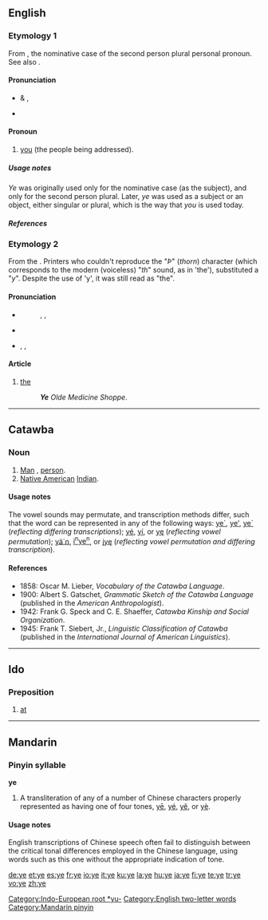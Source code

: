 {{see|.ye|yē|yé|yě|yè}}
{{wikipedia|dab=ye}}
==English==

{{rank|sort|town|dark|437|ye|common|subject|can't}}

===Etymology 1===
From {{OE.}} {{term|ge|ġē|lang=ang}}, the nominative case of the second person plural personal pronoun. See also {{term|you}}.

====Pronunciation====
*{{a|RP}} & {{a|US}} {{IPA|/jiː/}}, {{SAMPA|/ji:/}}
*{{audio|en-us-ye.ogg|Audio (US)}}
*:{{rhymes|iː}}

====Pronoun====
{{en-pron|desc=personal pronoun}}

# {{context|Northumbrian|Cornwall|archaic|}} [[you]] (the people being addressed).

=====Usage notes=====
''Ye'' was originally used only for the nominative case (as the subject), and only for the second person plural. Later, ''ye'' was used as a subject or an object, either singular or plural, which is the way that ''you'' is used today.

=====References=====
{{R:Dobson & Irwin Newcastle 1970}}

===Etymology 2===
From the {{ME.}} {{term|Þe|lang=enm}}. Printers who couldn't reproduce the "''Þ''" (''thorn'') character (which corresponds to the modern  (voiceless) "''th''" sound, as in 'the'), substituted a "''y''".  Despite the use of 'y', it was still read as "the".

====Pronunciation====
*{{a|stressed}}
*:{{enPR|''th''ē}}, {{IPA|/ðiː/}}, {{SAMPA|/Di:/}}
*:{{audio|en-us-the-stressed.ogg|Audio (US)}}
*{{a|unstressed}}
*{{enPR|''th''ə}}, {{IPA|/ðə/}}, {{SAMPA|/D@/}} <!-- (''but see notes below'') -><!- what notes? -->
*:{{audio|en-ca-the.ogg|Audio (CA)}}
*:{{audio|en-us-the-unstressed.ogg|Audio (US)}}

====Article====
{{infl|en|article}}

# {{context|archaic|definite}} [[the]]
#:'''''Ye''' Olde Medicine Shoppe''.

[[Category:Indo-European root *yu-]]
[[Category:English two-letter words]]

----

==Catawba==

===Noun===
{{infl|chc|noun}}

# [[man|Man]] {{i|adult male human}}, [[person]].
# [[Native American]] [[Indian]].

====Usage notes====
The vowel sounds may permutate, and transcription methods differ, such that the word can be represented in any of the following ways: [[ye`]], [[ye']], [[ye´]] (''reflecting differing transcriptions''); [[yé]], [[yí]], or [[yę]] (''reflecting vowel permutation''); [[yä´n]], [[inyen|i<sup>n</sup>ye<sup>n</sup>]], or [[įyę]] (''reflecting vowel permutation and differing transcription'').

====References====
*1858: Oscar M. Lieber, ''Vocabulary of the Catawba Language''.
*1900: Albert S. Gatschet, ''Grammatic Sketch of the Catawba Language'' (published in the ''American Anthropologist'').
*1942: Frank G. Speck and C. E. Shaeffer, ''Catawba Kinship and Social Organization''.
*1945: Frank T. Siebert, Jr., ''Linguistic Classification of Catawba'' (published in the ''International Journal of American Linguistics'').

----

==Ido==

===Preposition===
{{infl|io|preposition}}

# [[at]]

----

==Mandarin==

===Pinyin syllable===
'''ye'''

# A transliteration of any of a number of Chinese characters properly represented as having one of four tones, [[yē]], [[yé]], [[yě]], or [[yè]].

====Usage notes====
English transcriptions of Chinese speech often fail to distinguish between the critical tonal differences employed in the Chinese language, using words such as this one without the appropriate indication of tone.

[[Category:Mandarin pinyin]]

[[de:ye]]
[[et:ye]]
[[es:ye]]
[[fr:ye]]
[[io:ye]]
[[it:ye]]
[[ku:ye]]
[[la:ye]]
[[hu:ye]]
[[ja:ye]]
[[fi:ye]]
[[te:ye]]
[[tr:ye]]
[[vo:ye]]
[[zh:ye]]